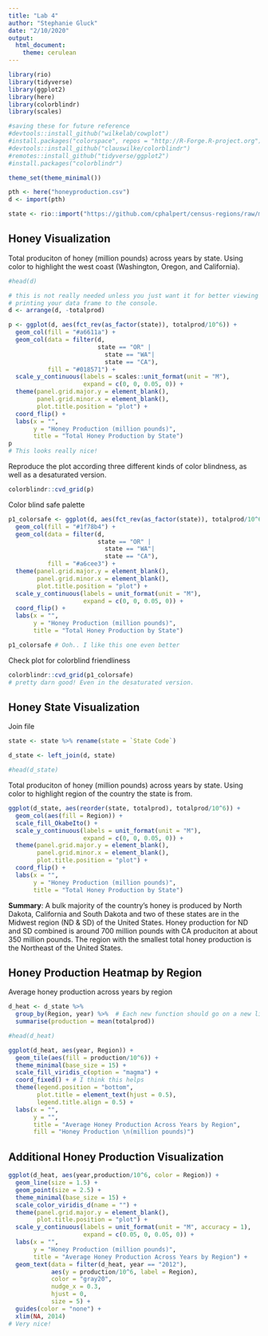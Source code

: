 ```yaml
---
title: "Lab 4"
author: "Stephanie Gluck"
date: "2/10/2020"
output: 
  html_document: 
    theme: cerulean
---
```


```r

library(rio)
library(tidyverse)
library(ggplot2)
library(here)
library(colorblindr)
library(scales)

#saving these for future reference 
#devtools::install_github("wilkelab/cowplot")
#install.packages("colorspace", repos = "http://R-Forge.R-project.org")
#devtools::install_github("clauswilke/colorblindr")
#remotes::install_github("tidyverse/ggplot2")
#install.packages("colorblindr")

theme_set(theme_minimal())
```

```r

pth <- here("honeyproduction.csv")
d <- import(pth)

state <- rio::import("https://github.com/cphalpert/census-regions/raw/master/us%20census%20bureau%20regions%20and%20divisions.csv") 

```

## Honey Visualization 

Total produciton of honey (million pounds) across years by state. Using color to highlight the west coast (Washington, Oregon, and California).

```r
#head(d)

# this is not really needed unless you just want it for better viewing when
# printing your data frame to the console.
d <- arrange(d, -totalprod) 

p <- ggplot(d, aes(fct_rev(as_factor(state)), totalprod/10^6)) + 
  geom_col(fill = "#a6611a") + 
  geom_col(data = filter(d, 
                         state == "OR" |
                           state == "WA"|
                           state == "CA"), 
           fill = "#018571") +
  scale_y_continuous(labels = scales::unit_format(unit = "M"), 
                     expand = c(0, 0, 0.05, 0)) +
  theme(panel.grid.major.y = element_blank(), 
        panel.grid.minor.x = element_blank(), 
        plot.title.position = "plot") +
  coord_flip() + 
  labs(x = "",
       y = "Honey Production (million pounds)",
       title = "Total Honey Production by State")
p
# This looks really nice!
```

Reproduce the plot according three different kinds of color blindness, as well as a desaturated version.

```r

colorblindr::cvd_grid(p)

```

Color blind safe palette 

```r

p1_colorsafe <- ggplot(d, aes(fct_rev(as_factor(state)), totalprod/10^6)) + 
  geom_col(fill = "#1f78b4") + 
  geom_col(data = filter(d, 
                         state == "OR" |
                           state == "WA"|
                           state == "CA"), 
           fill = "#a6cee3") +
  theme(panel.grid.major.y = element_blank(), 
        panel.grid.minor.x = element_blank(), 
        plot.title.position = "plot") +
  scale_y_continuous(labels = unit_format(unit = "M"), 
                     expand = c(0, 0, 0.05, 0)) +
  coord_flip() + 
  labs(x = "",
       y = "Honey Production (million pounds)",
       title = "Total Honey Production by State")

p1_colorsafe # Ooh.. I like this one even better

```

Check plot for colorblind friendliness 

```r

colorblindr::cvd_grid(p1_colorsafe)
# pretty darn good! Even in the desaturated version.
```


## Honey State Visualization 

Join file 

```r

state <- state %>% rename(state = `State Code`)

d_state <- left_join(d, state)

#head(d_state)

```


Total produciton of honey (million pounds) across years by state. Using color to highlight region of the country the state is from. 

```r

ggplot(d_state, aes(reorder(state, totalprod), totalprod/10^6)) + 
  geom_col(aes(fill = Region)) +
  scale_fill_OkabeIto() +
  scale_y_continuous(labels = unit_format(unit = "M"), 
                     expand = c(0, 0, 0.05, 0)) +
  theme(panel.grid.major.y = element_blank(), 
        panel.grid.minor.x = element_blank(), 
        plot.title.position = "plot") +
  coord_flip() + 
  labs(x = "",
       y = "Honey Production (million pounds)",
       title = "Total Honey Production by State") 

```

**Summary**: A bulk majority of the country's honey is produced by North Dakota, California and South Dakota and two of these states are in the Midwest region (ND & SD) of the United States. Honey production for ND and SD combined is around 700 million pounds with CA produciton at about 350 million pounds. The region with the smallest total honey production is the Northeast of the United States. 

<!-- Perfect summary! -->

## Honey Production Heatmap by Region 

Average honey production across years by region

```r

d_heat <- d_state %>% 
  group_by(Region, year) %>%  # Each new function should go on a new line
  summarise(production = mean(totalprod))

#head(d_heat)

ggplot(d_heat, aes(year, Region)) + 
  geom_tile(aes(fill = production/10^6)) + 
  theme_minimal(base_size = 15) +
  scale_fill_viridis_c(option = "magma") +
  coord_fixed() + # I think this helps
  theme(legend.position = "bottom", 
        plot.title = element_text(hjust = 0.5), 
        legend.title.align = 0.5) +
  labs(x = "",
       y = "",
       title = "Average Honey Production Across Years by Region", 
       fill = "Honey Production \n(million pounds)")

```

## Additional Honey Production Visualization 

```r

ggplot(d_heat, aes(year,production/10^6, color = Region)) + 
  geom_line(size = 1.5) + 
  geom_point(size = 2.5) +
  theme_minimal(base_size = 15) +
  scale_color_viridis_d(name = "") + 
  theme(panel.grid.major.y = element_blank(), 
        plot.title.position = "plot") +
  scale_y_continuous(labels = unit_format(unit = "M", accuracy = 1), 
                     expand = c(0.05, 0, 0.05, 0)) +
  labs(x = "",
       y = "Honey Production (million pounds)",
       title = "Average Honey Production Across Years by Region") + 
  geom_text(data = filter(d_heat, year == "2012"), 
            aes(y = production/10^6, label = Region), 
            color = "gray20", 
            nudge_x = 0.3, 
            hjust = 0, 
            size = 5) + 
  guides(color = "none") + 
  xlim(NA, 2014)
# Very nice!
```

